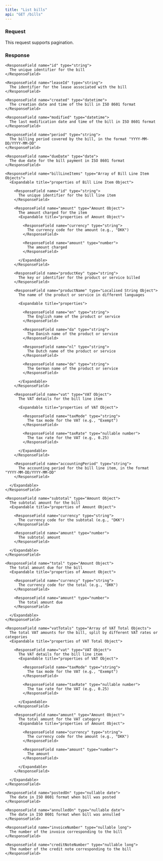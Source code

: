 ```yaml
---
title: "List bills"
api: "GET /bills"
---
```


### Request

This request supports pagination.

### Response

<ResponseField name="bills" type="Array of Bill Objects">
  <Expandable title="properties of Bill Objects">

    <ResponseField name="id" type="string">
      The unique identifier for the bill
    </ResponseField>

    <ResponseField name="leaseId" type="string">
      The identifier for the lease associated with the bill
    </ResponseField>

    <ResponseField name="created" type="datetime">
      The creation date and time of the bill in ISO 8601 format
    </ResponseField>

    <ResponseField name="modified" type="datetime">
      The last modification date and time of the bill in ISO 8601 format
    </ResponseField>

    <ResponseField name="period" type="string">
      The billing period covered by the bill, in the format "YYYY-MM-DD/YYYY-MM-DD"
    </ResponseField>

    <ResponseField name="dueDate" type="date">
      The due date for the bill payment in ISO 8601 format
    </ResponseField>

    <ResponseField name="billLineItems" type="Array of Bill Line Item Objects">
      <Expandable title="properties of Bill Line Item Object">

        <ResponseField name="id" type="string">
          The unique identifier for the bill line item
        </ResponseField>

        <ResponseField name="amount" type="Amount Object">
          The amount charged for the item
          <Expandable title="properties of Amount Object">

            <ResponseField name="currency" type="string">
              The currency code for the amount (e.g., "DKK")
            </ResponseField>

            <ResponseField name="amount" type="number">
              The amount charged
            </ResponseField>

          </Expandable>
        </ResponseField>

        <ResponseField name="productKey" type="string">
          The key or identifier for the product or service billed
        </ResponseField>

        <ResponseField name="productName" type="Localised String Object">
          The name of the product or service in different languages

          <Expandable title="properties">

            <ResponseField name="en" type="string">
              The English name of the product or service
            </ResponseField>

            <ResponseField name="da" type="string">
              The Danish name of the product or service
            </ResponseField>

            <ResponseField name="nl" type="string">
              The Dutch name of the product or service
            </ResponseField>

            <ResponseField name="de" type="string">
              The German name of the product or service
            </ResponseField>

          </Expandable>
        </ResponseField>

        <ResponseField name="vat" type="VAT Object">
          The VAT details for the bill line item

          <Expandable title="properties of VAT Object">

            <ResponseField name="taxMode" type="string">
              The tax mode for the VAT (e.g., "Exempt")
            </ResponseField>

            <ResponseField name="taxRate" type="nullable number">
              The tax rate for the VAT (e.g., 0.25)
            </ResponseField>

          </Expandable>
        </ResponseField>

        <ResponseField name="accountingPeriod" type="string">
          The accounting period for the bill line item, in the format "YYYY-MM-DD/YYYY-MM-DD"
        </ResponseField>

      </Expandable>
    </ResponseField>

    <ResponseField name="subtotal" type="Amount Object">
      The subtotal amount for the bill
      <Expandable title="properties of Amount Object">

        <ResponseField name="currency" type="string">
          The currency code for the subtotal (e.g., "DKK")
        </ResponseField>

        <ResponseField name="amount" type="number">
          The subtotal amount
        </ResponseField>

      </Expandable>
    </ResponseField>

    <ResponseField name="total" type="Amount Object">
      The total amount due for the bill
      <Expandable title="properties of Amount Object">

        <ResponseField name="currency" type="string">
          The currency code for the total (e.g., "DKK")
        </ResponseField>

        <ResponseField name="amount" type="number">
          The total amount due
        </ResponseField>

      </Expandable>
    </ResponseField>

    <ResponseField name="vatTotals" type="Array of VAT Total Objects">
      The total VAT amounts for the bill, split by different VAT rates or categories
      <Expandable title="properties of VAT Total Object">

        <ResponseField name="vat" type="VAT Object">
          The VAT details for the bill line item
          <Expandable title="properties of VAT Object">

            <ResponseField name="taxMode" type="string">
              The tax mode for the VAT (e.g., "Exempt")
            </ResponseField>

            <ResponseField name="taxRate" type="nullable number">
              The tax rate for the VAT (e.g., 0.25)
            </ResponseField>

          </Expandable>
        </ResponseField>

        <ResponseField name="amount" type="Amount Object">
          The total amount for the VAT category
          <Expandable title="properties of Amount Object">

            <ResponseField name="currency" type="string">
              The currency code for the amount (e.g., "DKK")
            </ResponseField>

            <ResponseField name="amount" type="number">
              The amount
            </ResponseField>

          </Expandable>
        </ResponseField>

      </Expandable>
    </ResponseField>

    <ResponseField name="postedOn" type="nullable date">
      The date in ISO 8601 format when bill was posted
    </ResponseField>

    <ResponseField name="annulledOn" type="nullable date">
      The date in ISO 8601 format when bill was annulled
    </ResponseField>

    <ResponseField name="invoiceNumber" type="nullable long">
      The number of the invoice corresponding to the bill
    </ResponseField>

    <ResponseField name="creditNoteNumber" type="nullable long">
      The number of the credit note corresponding to the bill
    </ResponseField>

  </Expandable>
</ResponseField>
